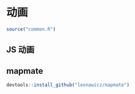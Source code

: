 # 动画

```r
source("common.R")
```

## JS 动画

## mapmate


```r
devtools::install_github("leonawicz/mapmate")
```

